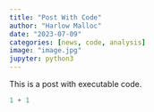 ```yaml
---
title: "Post With Code"
author: "Harlow Malloc"
date: "2023-07-09"
categories: [news, code, analysis]
image: "image.jpg"
jupyter: python3
---
```


This is a post with executable code.

```python
1 + 1
```
